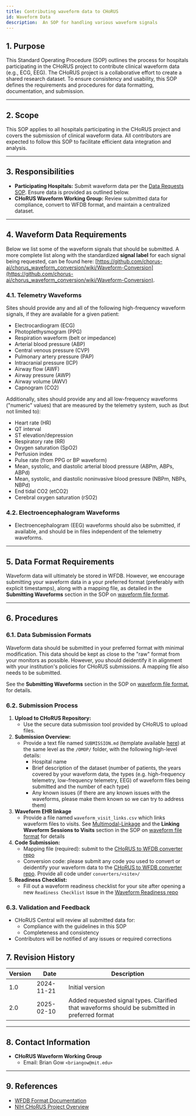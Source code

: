 ```yaml
---
title: Contributing waveform data to CHoRUS
id: Waveform Data
description:  An SOP for handling various waveform signals
---
```


## 1. Purpose

This Standard Operating Procedure (SOP) outlines the process for hospitals participating in the CHoRUS project to contribute clinical waveform data (e.g., ECG, EEG). The CHoRUS project is a collaborative effort to create a shared research dataset. To ensure consistency and usability, this SOP defines the requirements and procedures for data formatting, documentation, and submission.

---

## 2. Scope

This SOP applies to all hospitals participating in the CHoRUS project and covers the submission of clinical waveform data. All contributors are expected to follow this SOP to facilitate efficient data integration and analysis.

---

## 3. Responsibilities

- **Participating Hospitals:** Submit waveform data per the [Data Requests SOP](https://chorus-ai.github.io/Chorus_SOP/docs/Data-Requests/). Ensure data is provided as outlined below.
- **CHoRUS Waveform Working Group:** Review submitted data for compliance, convert to WFDB format, and maintain a centralized dataset.

---

## 4. Waveform Data Requirements

Below we list some of the waveform signals that should be submitted. A more complete list along with the standardized **signal label** for each signal being requested, can be found here: [https://github.com/chorus-ai/chorus_waveform_conversion/wiki/Waveform-Conversion](https://github.com/chorus-ai/chorus_waveform_conversion/wiki/Waveform-Conversion).


### 4.1. Telemetry Waveforms

Sites should provide any and all of the following high-frequency waveform signals, if
they are available for a given patient:

- Electrocardiogram (ECG)
- Photoplethysmogram (PPG)
- Respiration waveform (belt or impedance)
- Arterial blood pressure (ABP)
- Central venous pressure (CVP)
- Pulmonary artery pressure (PAP)
- Intracranial pressure (ICP)
- Airway flow (AWF)
- Airway pressure (AWP)
- Airway volume (AWV)
- Capnogram (CO2)

Additionally, sites should provide any and all low-frequency waveforms ("numeric" values) that are
measured by the telemetry system, such as (but not limited to):

- Heart rate (HR)
- QT interval
- ST elevation/depression
- Respiratory rate (RR)
- Oxygen saturation (SpO2)
- Perfusion index
- Pulse rate (from PPG or BP waveform)
- Mean, systolic, and diastolic arterial blood pressure (ABPm, ABPs,
 ABPd)
- Mean, systolic, and diastolic noninvasive blood pressure (NBPm, NBPs,
 NBPd)
- End tidal CO2 (etCO2)
- Cerebral oxygen saturation (rSO2)

### 4.2. Electroencephalogram Waveforms

- Electroencephalogram (EEG) waveforms should also be submitted, if available, and should be in files independent of the telemetry waveforms. 
---

## 5. Data Format Requirements

Waveform data will ultimately be stored in WFDB. However, we encourage submitting your waveform data in a your preferred format (preferably with explicit timestamps), along with a mapping file, as detailed in the **Submitting Waveforms** section in the SOP on [waveform file format](waveform-file-format.mdx).

---

## 6. Procedures

### 6.1. Data Submission Formats

Waveform data should be submitted in your preferred format with minimal modification. This data should be kept as close to the "raw" format from your monitors as possible. However, you should deidentify it in alignment with your institution's policies for CHoRUS submissions. A mapping file also needs to be submitted.

See the **Submitting Waveforms** section in the SOP on [waveform file format](waveform-file-format.mdx), for details.

### 6.2. Submission Process

1. **Upload to CHoRUS Repository:**
   - Use the secure data submission tool provided by CHoRUS to upload files.
2. **Submission Overview:**
   - Provide a text file named `SUBMISSION.md` (template available [here](https://raw.githubusercontent.com/chorus-ai/chorus_waveform_conversion/refs/heads/main/submission/templates/SUBMISSION_template.md)) at the same level as the `/OMOP/` folder, with the following high-level details:
     - Hospital name
     - Brief description of the dataset (number of patients, the years covered by your waveform data, the types (e.g. high-frequency telemetry, low-frequency telemetry, EEG) of waveform files being submitted and the number of each type)
     - Any known issues (if there are any known issues with the waveforms, please make them known so we can try to address them)
3. **Waveform EHR linkage**
   - Provide a file named `waveform_visit_links.csv` which links waveform files to visits. See [Multimodal-Linkage](https://chorus-ai.github.io/Chorus_SOP/docs/Multimodal-Linkage/) and the **Linking Waveform Sessions to Visits** section in the SOP on [waveform file format](waveform-file-format.mdx) for details
4. **Code Submission:**
   - Mapping file (required): submit to the [CHoRUS to WFDB converter repo](https://github.com/chorus-ai/chorus_waveform_conversion)
   - Conversion code: please submit any code you used to convert or deidentify your waveform data to the [CHoRUS to WFDB converter repo](https://github.com/chorus-ai/chorus_waveform_conversion). Provide all code under `converters/<site>/` 
5. **Readiness Checklist:**
   - Fill out a waveform readiness checklist for your site after opening a new `Readiness Checklist` issue in the [Waveform Readiness repo](https://github.com/chorus-ai/chorus_waveform_readiness)


### 6.3. Validation and Feedback

- CHoRUS Central will review all submitted data for:
  - Compliance with the guidelines in this SOP
  - Completeness and consistency
- Contributors will be notified of any issues or required corrections

## 7. Revision History

| Version | Date       | Description                                |
|---------|------------|--------------------------------------------|
| 1.0     | 2024-11-21 | Initial version                            |
| 2.0     | 2025-02-10 | Added requested signal types. Clarified that waveforms should be submitted in preferred format                            |

---

## 8. Contact Information

- **CHoRUS Waveform Working Group**
  - Email: Brian Gow `<briangow@mit.edu>`

---

## 9. References

- [WFDB Format Documentation](https://wfdb.io/)
- [NIH CHoRUS Project Overview](https://chorus4ai.org/)
